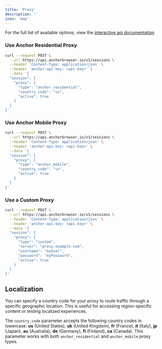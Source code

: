 ```yaml
---
title: 'Proxy'
description: ''
icon: 'map'
---
```


For the full list of available options, view the [interactive api documentation](/api-reference)

### Use Anchor Residential Proxy

```bash
curl --request POST \
  --url https://api.anchorbrowser.io/v1/sessions \
  --header 'Content-Type: application/json' \
  --header 'anchor-api-key: <api-key>' \
  --data '{
  "session": {
    "proxy": {
      "type": "anchor_residential",
      "country_code": "us",
      "active": true
    }
  }
}'
```

### Use Anchor Mobile Proxy

```bash
curl --request POST \
  --url https://api.anchorbrowser.io/v1/sessions \
  --header 'Content-Type: application/json' \
  --header 'anchor-api-key: <api-key>' \
  --data '{
  "session": {
    "proxy": {
      "type": "anchor_mobile",
      "country_code": "us",
      "active": true
    }
  }
}'
```

### Use a Custom Proxy

```bash
curl --request POST \
  --url https://api.anchorbrowser.io/v1/sessions \
  --header 'Content-Type: application/json' \
  --header 'anchor-api-key: <api-key>' \
  --data '{
  "session": {
    "proxy": {
      "type": "custom",
      "server": "proxy.example.com",
      "username": "myUser",
      "password": "myPassword",
      "active": true
    }
  }
}'
```

## Localization

You can specify a country code for your proxy to route traffic through a specific geographic location. This is useful for accessing region-specific content or testing localized experiences.

The `country_code` parameter accepts the following country codes in lowercase: **us** (United States), **uk** (United Kingdom), **fr** (France), **it** (Italy), **jp** (Japan), **au** (Australia), **de** (Germany), **fi** (Finland), **ca** (Canada). This parameter works with both `anchor_residential` and `anchor_mobile` proxy types.

